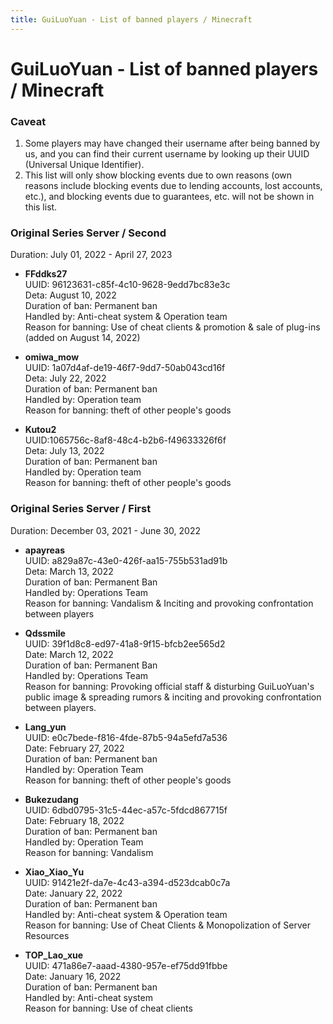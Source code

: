 ```yaml
---
title: GuiLuoYuan - List of banned players / Minecraft
---
```




# GuiLuoYuan - List of banned players / Minecraft


### Caveat

1. Some players may have changed their username after being banned by us, and you can find their current username by looking up their UUID (Universal Unique Identifier).
2. This list will only show blocking events due to own reasons (own reasons include blocking events due to lending accounts, lost accounts, etc.), and blocking events due to guarantees, etc. will not be shown in this list.


### Original Series Server / Second

<Callout emoji="⚡️">
  Duration: July 01, 2022 - April 27, 2023
</Callout>

- **FFddks27**\
UUID: 96123631-c85f-4c10-9628-9edd7bc83e3c\
Deta: August 10, 2022\
Duration of ban: Permanent ban\
Handled by: Anti-cheat system & Operation team\
Reason for banning: Use of cheat clients & promotion & sale of plug-ins (added on August 14, 2022)

- **omiwa_mow**\
UUID: 1a07d4af-de19-46f7-9dd7-50ab043cd16f\
Deta: July 22, 2022\
Duration of ban: Permanent ban\
Handled by: Operation team\
Reason for banning: theft of other people's goods

- **Kutou2**\
UUID:1065756c-8af8-48c4-b2b6-f49633326f6f\
Deta: July 13, 2022\
Duration of ban: Permanent ban\
Handled by: Operation team\
Reason for banning: theft of other people's goods


### Original Series Server / First

<Callout emoji="⚡️">
  Duration: December 03, 2021 - June 30, 2022
</Callout>

- **apayreas**\
UUID: a829a87c-43e0-426f-aa15-755b531ad91b\
Deta: March 13, 2022\
Duration of ban: Permanent Ban\
Handled by: Operations Team\
Reason for banning: Vandalism & Inciting and provoking confrontation between players

- **Qdssmile**\
UUID: 39f1d8c8-ed97-41a8-9f15-bfcb2ee565d2\
Date: March 12, 2022\
Duration of ban: Permanent Ban\
Handled by: Operations Team\
Reason for banning: Provoking official staff & disturbing GuiLuoYuan's public image & spreading rumors & inciting and provoking confrontation between players.

- **Lang_yun**\
UUID: e0c7bede-f816-4fde-87b5-94a5efd7a536\
Date: February 27, 2022\
Duration of ban: Permanent ban\
Handled by: Operation Team\
Reason for banning: theft of other people's goods

- **Bukezudang**\
UUID: 6dbd0795-31c5-44ec-a57c-5fdcd867715f\
Date: February 18, 2022\
Duration of ban: Permanent ban\
Handled by: Operation Team\
Reason for banning: Vandalism

- **Xiao_Xiao_Yu**\
UUID: 91421e2f-da7e-4c43-a394-d523dcab0c7a\
Date: January 22, 2022\
Duration of ban: Permanent ban\
Handled by: Anti-cheat system & Operation team\
Reason for banning: Use of Cheat Clients & Monopolization of Server Resources

- **TOP_Lao_xue**\
UUID: 471a86e7-aaad-4380-957e-ef75dd91fbbe\
Date: January 16, 2022\
Duration of ban: Permanent ban\
Handled by: Anti-cheat system\
Reason for banning: Use of cheat clients